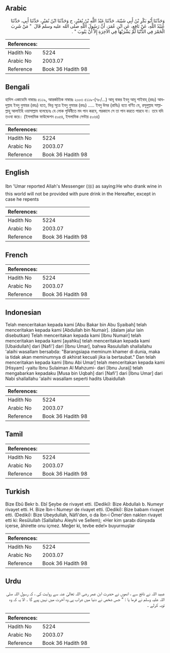 ## Arabic


<div dir="rtl" lang="ar" style={{fontSize:'larger',backgroundColor:'#f8f9fa',padding:20}}>
وَحَدَّثَنَا أَبُو بَكْرِ بْنُ أَبِي شَيْبَةَ، حَدَّثَنَا عَبْدُ اللَّهِ بْنُ نُمَيْرٍ، ح وَحَدَّثَنَا ابْنُ نُمَيْرٍ، حَدَّثَنَا أَبِي، حَدَّثَنَا عُبَيْدُ اللَّهِ، عَنْ نَافِعٍ، عَنِ ابْنِ عُمَرَ، أَنَّ رَسُولَ اللَّهِ صلى الله عليه وسلم قَالَ ‏ "‏ مَنْ شَرِبَ الْخَمْرَ فِي الدُّنْيَا لَمْ يَشْرَبْهَا فِي الآخِرَةِ إِلاَّ أَنْ يَتُوبَ ‏"‏ ‏.‏
</div>
<div style={{backgroundColor:'#f8f9fa',padding:20, marginBottom: 10}}><table> <thead> <tr> <th>References:</th> <th></th> </tr> </thead> <tbody><tr><td>Hadith No</td><td>5224</td></tr><tr><td>Arabic No</td><td>2003.07</td></tr><tr><td>Reference</td><td>Book 36 Hadith 98</td></tr></tbody></table></div>

## Bengali


<div dir="ltr" lang="bn" style={{fontSize:'larger',backgroundColor:'#f8f9fa',padding:20}}>
হাদিস একাডেমি নাম্বারঃ ৫১১৯, আন্তর্জাতিক নাম্বারঃ ২০০৩ ৫১১৯-(৭৮/...) আবূ বাকর ইবনু আবূ শাইবাহ্ (রহঃ) আবদুল্লাহ ইবনু নুমায়র (রহঃ) হতে, ভিন্ন সূত্রে ইবনু নুমায়র (রহঃ) ..... ইবনু উমর (রাযিঃ) হতে বর্ণিত যে, রসূলুল্লাহ সাল্লাল্লাহু আলাইহি ওয়াসাল্লাম বলেছেনঃ যে লোক পৃথিবীতে মদ পান করবে, পরকালে সে তা পান করতে পারবে না। তবে যদি তওবা করে। (ইসলামিক ফাউন্ডেশন ৫০৫৪, ইসলামিক সেন্টার ৫০৬৪)
</div>
<div style={{backgroundColor:'#f8f9fa',padding:20, marginBottom: 10}}><table> <thead> <tr> <th>References:</th> <th></th> </tr> </thead> <tbody><tr><td>Hadith No</td><td>5224</td></tr><tr><td>Arabic No</td><td>2003.07</td></tr><tr><td>Reference</td><td>Book 36 Hadith 98</td></tr></tbody></table></div>

## English


<div dir="ltr" lang="en" style={{fontSize:'larger',backgroundColor:'#f8f9fa',padding:20}}>
Ibn 'Umar reported Allah's Messenger (ﷺ) as saying:He who drank wine in this world will not be provided with pure drink in the Hereafter, except in case he repents
</div>
<div style={{backgroundColor:'#f8f9fa',padding:20, marginBottom: 10}}><table> <thead> <tr> <th>References:</th> <th></th> </tr> </thead> <tbody><tr><td>Hadith No</td><td>5224</td></tr><tr><td>Arabic No</td><td>2003.07</td></tr><tr><td>Reference</td><td>Book 36 Hadith 98</td></tr></tbody></table></div>

## French


<div dir="ltr" lang="fr" style={{fontSize:'larger',backgroundColor:'#f8f9fa',padding:20}}>

</div>
<div style={{backgroundColor:'#f8f9fa',padding:20, marginBottom: 10}}><table> <thead> <tr> <th>References:</th> <th></th> </tr> </thead> <tbody><tr><td>Hadith No</td><td>5224</td></tr><tr><td>Arabic No</td><td>2003.07</td></tr><tr><td>Reference</td><td>Book 36 Hadith 98</td></tr></tbody></table></div>

## Indonesian


<div dir="ltr" lang="id" style={{fontSize:'larger',backgroundColor:'#f8f9fa',padding:20}}>
Telah menceritakan kepada kami [Abu Bakar bin Abu Syaibah] telah menceritakan kepada kami [Abdullah bin Numair]. (dalam jalur lain disebutkan) Telah menceritakan kepada kami [Ibnu Numair] telah menceritakan kepada kami [ayahku] telah menceritakan kepada kami [Ubaidullah] dari [Nafi'] dari [Ibnu Umar], bahwa Rasulullah shallallahu 'alaihi wasallam bersabda: "Barangsiapa meminum khamer di dunia, maka ia tidak akan meminumnya di akhirat kecuali jika ia bertaubat." Dan telah menceritakan kepada kami [Ibnu Abi Umar] telah menceritakan kepada kami [Hisyam] -yaitu Ibnu Sulaiman Al Mahzumi- dari [Ibnu Juraij] telah mengabarkan kepadaku [Musa bin Uqbah] dari [Nafi'] dari [Ibnu Umar] dari Nabi shallallahu 'alaihi wasallam seperti hadits Ubaidullah
</div>
<div style={{backgroundColor:'#f8f9fa',padding:20, marginBottom: 10}}><table> <thead> <tr> <th>References:</th> <th></th> </tr> </thead> <tbody><tr><td>Hadith No</td><td>5224</td></tr><tr><td>Arabic No</td><td>2003.07</td></tr><tr><td>Reference</td><td>Book 36 Hadith 98</td></tr></tbody></table></div>

## Tamil


<div dir="ltr" lang="ta" style={{fontSize:'larger',backgroundColor:'#f8f9fa',padding:20}}>

</div>
<div style={{backgroundColor:'#f8f9fa',padding:20, marginBottom: 10}}><table> <thead> <tr> <th>References:</th> <th></th> </tr> </thead> <tbody><tr><td>Hadith No</td><td>5224</td></tr><tr><td>Arabic No</td><td>2003.07</td></tr><tr><td>Reference</td><td>Book 36 Hadith 98</td></tr></tbody></table></div>

## Turkish


<div dir="ltr" lang="tr" style={{fontSize:'larger',backgroundColor:'#f8f9fa',padding:20}}>
Bize Ebû Bekr b. Ebî Şeybe de rivayet etti. (Dediki): Bize Abdullalı b. Numeyr rivayet etti. H. Bize İbn-i Numeyr de rivayet etti. (Dediki): Bize babam rivayet etti. (Dediki): Bize Ubeydullah, Nâfi'den, o da İbn-i Ömer'den naklen rivayet etti ki: Resûlullah (Sallallahu Aleyhi ve Sellem); «Her kim şarabı dünyada içerse, âhirette onu içmez. Meğer ki, tevbe ede!» buyurmuşlar
</div>
<div style={{backgroundColor:'#f8f9fa',padding:20, marginBottom: 10}}><table> <thead> <tr> <th>References:</th> <th></th> </tr> </thead> <tbody><tr><td>Hadith No</td><td>5224</td></tr><tr><td>Arabic No</td><td>2003.07</td></tr><tr><td>Reference</td><td>Book 36 Hadith 98</td></tr></tbody></table></div>

## Urdu


<div dir="rtl" lang="ur" style={{fontSize:'larger',backgroundColor:'#f8f9fa',padding:20}}>
عبید اللہ نے نافع سے ، انھوں نے حضرت ابن عمر رضی اللہ تعالیٰ عنہ سے روایت کی ، کہ رسول اللہ صلی اللہ علیہ وسلم نے فرما یا : " جس شخص نے دنیا میں شراب پی وہ آخرت میں نہیں پیے گا ۔ الا یہ کہ وہ توبہ کرلے ۔
</div>
<div style={{backgroundColor:'#f8f9fa',padding:20, marginBottom: 10}}><table> <thead> <tr> <th>References:</th> <th></th> </tr> </thead> <tbody><tr><td>Hadith No</td><td>5224</td></tr><tr><td>Arabic No</td><td>2003.07</td></tr><tr><td>Reference</td><td>Book 36 Hadith 98</td></tr></tbody></table></div>